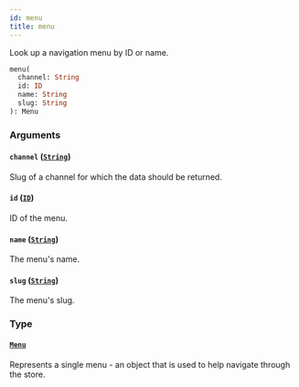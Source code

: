 ```yaml
---
id: menu
title: menu
---
```


Look up a navigation menu by ID or name.

```graphql
menu(
  channel: String
  id: ID
  name: String
  slug: String
): Menu

```

### Arguments

#### `channel` ([`String`](/docs/developer/api-reference/scalars/string))

Slug of a channel for which the data should be returned.

#### `id` ([`ID`](/docs/developer/api-reference/scalars/id))

ID of the menu.

#### `name` ([`String`](/docs/developer/api-reference/scalars/string))

The menu's name.

#### `slug` ([`String`](/docs/developer/api-reference/scalars/string))

The menu's slug.

### Type

#### [`Menu`](/docs/developer/api-reference/objects/menu)

Represents a single menu - an object that is used to help navigate through the store.
